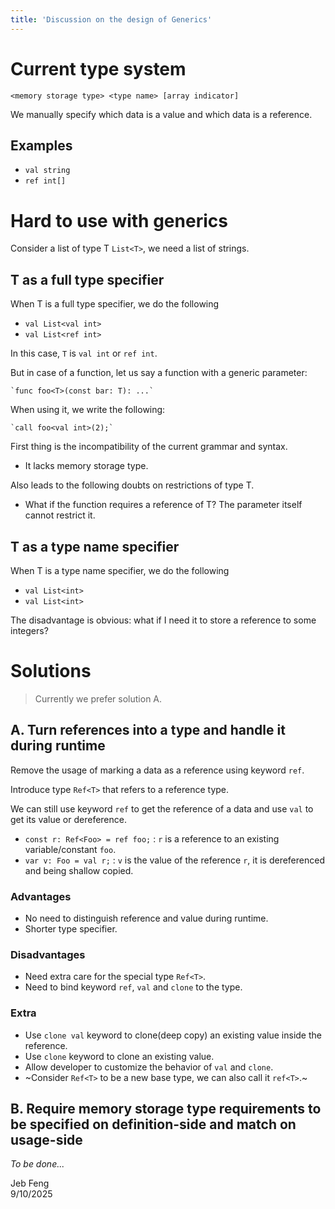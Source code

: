 ```yaml
---
title: 'Discussion on the design of Generics'
---
```


# Current type system

`<memory storage type> <type name> [array indicator]`

We manually specify which data is a value and which data is a reference.

## Examples
- `val string`
- `ref int[]`

# Hard to use with generics

Consider a list of type T `List<T>`, we need a list of strings.

## T as a full type specifier

When T is a full type specifier, we do the following

- `val List<val int>`
- `val List<ref int>`

In this case, `T` is `val int` or `ref int`.

But in case of a function, let us say a function with a generic parameter:

	`func foo<T>(const bar: T): ...`

When using it, we write the following:

	`call foo<val int>(2);`

First thing is the incompatibility of the current grammar and syntax.

- It lacks memory storage type.

Also leads to the following doubts on restrictions of type T.

- What if the function requires a reference of T? The parameter itself cannot restrict it.

## T as a type name specifier

When T is a type name specifier, we do the following

- `val List<int>`
- `val List<int>`

The disadvantage is obvious: what if I need it to store a reference to some integers?

# Solutions

> Currently we prefer solution A.

## A. Turn references into a type and handle it during runtime

Remove the usage of marking a data as a reference using keyword `ref`.

Introduce type `Ref<T>` that refers to a reference type.

We can still use keyword `ref` to get the reference of a data and use `val` to get its value or dereference.

- `const r: Ref<Foo> = ref foo;` : `r` is a reference to an existing variable/constant `foo`.
- `var v: Foo = val r;` : `v` is the value of the reference `r`, it is dereferenced and being shallow copied.

### Advantages

- No need to distinguish reference and value during runtime.
- Shorter type specifier.

### Disadvantages

- Need extra care for the special type `Ref<T>`.
- Need to bind keyword `ref`, `val` and `clone` to the type.

### Extra

- Use `clone val` keyword to clone(deep copy) an existing value inside the reference.
- Use `clone` keyword to clone an existing value.
- Allow developer to customize the behavior of `val` and `clone`.
- ~Consider `Ref<T>` to be a new base type, we can also call it `ref<T>`.~

## B. Require memory storage type requirements to be specified on definition-side and match on usage-side

*To be done...*

<div className="ml-auto mr-0 self-end text-right text-fd-muted-foreground">Jeb Feng</div>
<div className="ml-auto mr-0 self-end text-right text-fd-muted-foreground">9/10/2025</div>
